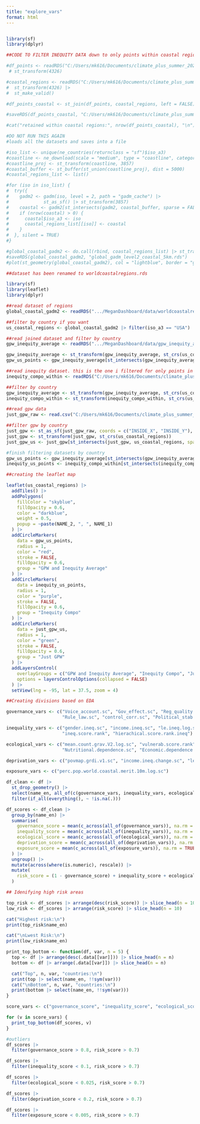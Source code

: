 ```yaml
---
title: "explore_vars"
format: html
---
```



```r


```

```r
library(sf)
library(dplyr)

##CODE TO FILTER INEQUITY DATA down to only points within coastal regions 

#df_points <- readRDS("C:/Users/mk616/Documents/climate_plus_summer_2025/MeganDashboard/data/df.cont.inequity.compo.coastal.scores_sr.rds") |>
 # st_transform(4326)

#coastal_regions <- readRDS("C:/Users/mk616/Documents/climate_plus_summer_2025/MeganDashboard/data/worldcoastalregions.rds") |>
#  st_transform(4326) |>
#  st_make_valid()  

#df_points_coastal <- st_join(df_points, coastal_regions, left = FALSE)

#saveRDS(df_points_coastal, "C:/Users/mk616/Documents/climate_plus_summer_2025/MeganDashboard/data/df_points_within_coastal_regions.rds")

#cat("retained within coastal regions:", nrow(df_points_coastal), "\n")

```

```r
#DO NOT RUN THIS AGAIN
#loads all the datasets and saves into a file

#iso_list <- unique(ne_countries(returnclass = "sf")$iso_a3)
#coastline <- ne_download(scale = "medium", type = "coastline", category = "physical", returnclass = "sf")
#coastline_proj <- st_transform(coastline, 3857)
#coastal_buffer <- st_buffer(st_union(coastline_proj), dist = 5000)
#coastal_regions_list <- list()

#for (iso in iso_list) {
#  try({
#    gadm2 <- gadm(iso, level = 2, path = "gadm_cache") |> 
#             st_as_sf() |> st_transform(3857)
#    coastal <- gadm2[st_intersects(gadm2, coastal_buffer, sparse = FALSE), ]
#    if (nrow(coastal) > 0) {
#      coastal$iso_a3 <- iso
#      coastal_regions_list[[iso]] <- coastal
#    }
#  }, silent = TRUE)
#}

#global_coastal_gadm2 <- do.call(rbind, coastal_regions_list) |> st_transform(4326)
#saveRDS(global_coastal_gadm2, "global_gadm_level2_coastal_5km.rds")
#plot(st_geometry(global_coastal_gadm2), col = "lightblue", border = "gray", main = "Global Coastal Level 2 Regions (within 5km)")

##dataset has been renamed to worldcoastalregions.rds
```

```r
library(sf)
library(leaflet)
library(dplyr)

##read dataset of regions
global_coastal_gadm2 <- readRDS(".../MeganDashboard/data/worldcoastalregions.rds")

##filter by country if you want
us_coastal_regions <- global_coastal_gadm2 |> filter(iso_a3 == "USA")

##read joined dataset and filter by country
gpw_inequity_average <- readRDS(".../MeganDashboard/data/gpw_inequity_average.rds")

gpw_inequity_average <- st_transform(gpw_inequity_average, st_crs(us_coastal_regions))
gpw_us_points <- gpw_inequity_average[st_intersects(gpw_inequity_average, us_coastal_regions, sparse = FALSE) |> apply(1, any), ]

##read inequity dataset. this is the one i filtered for only points in coastal districts
inequity_compo_within <- readRDS("C:/Users/mk616/Documents/climate_plus_summer_2025/MeganDashboard/data/inequity.compo_within_coastal_region.rds")

##filter by country
gpw_inequity_average <- st_transform(gpw_inequity_average, st_crs(us_coastal_regions))
inequity_compo_within <- st_transform(inequity_compo_within, st_crs(us_coastal_regions))

##read gpw data
just_gpw_raw <- read.csv("C:/Users/mk616/Documents/climate_plus_summer_2025/MeganDashboard/data/just_gpw.csv")

##filter gpw by country
just_gpw <- st_as_sf(just_gpw_raw, coords = c("INSIDE_X", "INSIDE_Y"), crs = 4326)
just_gpw <- st_transform(just_gpw, st_crs(us_coastal_regions))
just_gpw_us <- just_gpw[st_intersects(just_gpw, us_coastal_regions, sparse = FALSE) |> apply(1, any), ]

#finish filtering datasets by country
gpw_us_points <- gpw_inequity_average[st_intersects(gpw_inequity_average, us_coastal_regions, sparse = FALSE) |> apply(1, any), ]
inequity_us_points <- inequity_compo_within[st_intersects(inequity_compo_within, us_coastal_regions, sparse = FALSE) |> apply(1, any), ]


```
```r


##creating the leaflet map

leaflet(us_coastal_regions) |>
  addTiles() |>
  addPolygons(
    fillColor = "skyblue",
    fillOpacity = 0.6,
    color = "darkblue",
    weight = 0.5,
    popup = ~paste(NAME_2, ", ", NAME_1)
  ) |>
  addCircleMarkers(
    data = gpw_us_points,
    radius = 1,
    color = "red",
    stroke = FALSE,
    fillOpacity = 0.6,
    group = "GPW and Inequity Average"
  ) |>
  addCircleMarkers(
    data = inequity_us_points,
    radius = 1,
    color = "purple",
    stroke = FALSE,
    fillOpacity = 0.6,
    group = "Inequity Compo"
  ) |>
  addCircleMarkers(
    data = just_gpw_us,
    radius = 1,
    color = "green",
    stroke = FALSE,
    fillOpacity = 0.6,
    group = "Just GPW"
  ) |>
  addLayersControl(
    overlayGroups = c("GPW and Inequity Average", "Inequity Compo", "Just GPW"),
    options = layersControlOptions(collapsed = FALSE)
  ) |>
  setView(lng = -95, lat = 37.5, zoom = 4)

```


```r


##Creating divisions based on EDA

governance_vars <- c("Voice_account.sc", "Gov_effect.sc", "Reg_quality.sc", 
                     "Rule_law.sc", "control_corr.sc", "Political_stab.sc")

inequality_vars <- c("gender.ineq.sc", "income.ineq.sc", "le.ineq.log.sc", 
                     "ineq.score.rank", "hierachical.score.rank.ineq")

ecological_vars <- c("mean.count.grav.V2.log.sc", "vulnerab.score.rank", 
                     "Nutritional.dependence.sc", "Economic.dependence.sc")

deprivation_vars <- c("povmap.grdi.v1.sc", "income.ineq.change.sc", "le.ineq.change.sc")

exposure_vars <- c("perc.pop.world.coastal.merit.10m.log.sc")

df_clean <- df |>
  st_drop_geometry() |>
  select(name_en, all_of(c(governance_vars, inequality_vars, ecological_vars, deprivation_vars, exposure_vars))) |>
  filter(if_all(everything(), ~ !is.na(.)))

df_scores <- df_clean |>
  group_by(name_en) |>
  summarise(
    governance_score = mean(c_across(all_of(governance_vars)), na.rm = TRUE),
    inequality_score = mean(c_across(all_of(inequality_vars)), na.rm = TRUE),
    ecological_score = mean(c_across(all_of(ecological_vars)), na.rm = TRUE),
    deprivation_score = mean(c_across(all_of(deprivation_vars)), na.rm = TRUE),
    exposure_score = mean(c_across(all_of(exposure_vars)), na.rm = TRUE)
  ) |>
  ungroup() |>
  mutate(across(where(is.numeric), rescale)) |>
  mutate(
    risk_score = (1 - governance_score) + inequality_score + ecological_score + exposure_score
  )

```

```r


## Idenifying high risk areas

top_risk <- df_scores |> arrange(desc(risk_score)) |> slice_head(n = 10)
low_risk <- df_scores |> arrange(risk_score) |> slice_head(n = 10)

cat("Highest risk:\n")
print(top_risk$name_en)

cat("\nLwest Risk:\n")
print(low_risk$name_en)

```
```r

print_top_bottom <- function(df, var, n = 5) {
  top <- df |> arrange(desc(.data[[var]])) |> slice_head(n = n)
  bottom <- df |> arrange(.data[[var]]) |> slice_head(n = n)

  cat("Top", n, var, "countries:\n")
  print(top |> select(name_en, !!sym(var)))
  cat("\nBottom", n, var, "countries:\n")
  print(bottom |> select(name_en, !!sym(var)))
}

score_vars <- c("governance_score", "inequality_score", "ecological_score", "deprivation_score", "exposure_score")

for (v in score_vars) {
  print_top_bottom(df_scores, v)
}

```

```r
#outliers
df_scores |>
  filter(governance_score > 0.8, risk_score > 0.7) 

df_scores |>
  filter(inequality_score < 0.1, risk_score > 0.7)

df_scores |>
  filter(ecological_score < 0.025, risk_score > 0.7) 

df_scores |>
  filter(deprivation_score < 0.2, risk_score > 0.7) 

df_scores |>
  filter(exposure_score < 0.005, risk_score > 0.7) 
```
